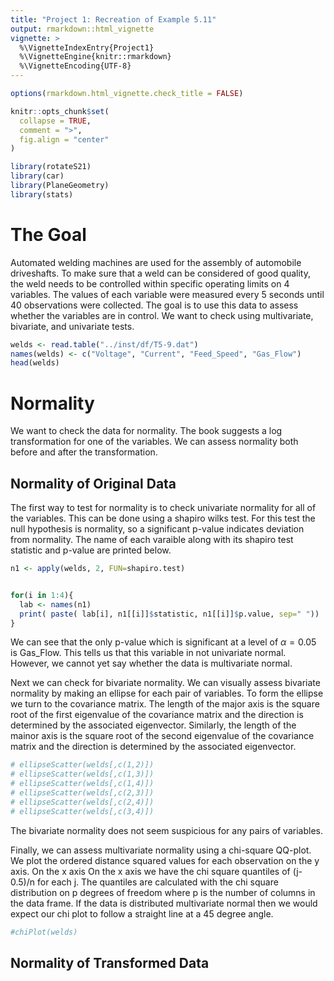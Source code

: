 ```yaml
---
title: "Project 1: Recreation of Example 5.11"
output: rmarkdown::html_vignette
vignette: >
  %\VignetteIndexEntry{Project1}
  %\VignetteEngine{knitr::rmarkdown}
  %\VignetteEncoding{UTF-8}
---
```


```r
options(rmarkdown.html_vignette.check_title = FALSE)

knitr::opts_chunk$set(
  collapse = TRUE,
  comment = ">",
  fig.align = "center"
)
```

```r
library(rotateS21)
library(car)
library(PlaneGeometry)
library(stats)

```

# The Goal

Automated welding machines are used for the assembly of automobile driveshafts. To make sure that a weld can be considered of good quality, the weld needs to be controlled within specific operating limits on 4 variables. The values of each variable were measured every 5 seconds until 40 observations were collected. The goal is to use this data to assess whether the variables are in control. We want to check using multivariate, bivariate, and univariate tests.

```r
welds <- read.table("../inst/df/T5-9.dat")
names(welds) <- c("Voltage", "Current", "Feed_Speed", "Gas_Flow")
head(welds)
```


# Normality 

We want to check the data for normality. The book suggests a log transformation for one of the variables. We can assess normality both before and after the transformation.

## Normality of Original Data

The first way to test for normality is to check univariate normality for all of the variables. This can be done using a shapiro wilks test. For this test the null hypothesis is normality, so a significant p-value indicates deviation from normality. The name of each varaible along with its shapiro test statistic and p-value are printed below.

```r
n1 <- apply(welds, 2, FUN=shapiro.test)


for(i in 1:4){
  lab <- names(n1)
  print( paste( lab[i], n1[[i]]$statistic, n1[[i]]$p.value, sep=" "))
}

```

We can see that the only p-value which is significant at a level of $\alpha=0.05$ is Gas_Flow. This tells us that this variable in not univariate normal. However, we cannot yet say whether the data is multivariate normal.

Next we can check for bivariate normality. We can visually assess bivariate normality by making an ellipse for each pair of variables. To form the ellipse we turn to the covariance matrix. The length of the major axis is the square root of the first eigenvalue of the covariance matrix and the direction is determined by the associated eigenvector. Similarly, the length of the mainor axis is the square root of the second eigenvalue of the covariance matrix and the direction is determined by the associated eigenvector.

```r
# ellipseScatter(welds[,c(1,2)])
# ellipseScatter(welds[,c(1,3)])
# ellipseScatter(welds[,c(1,4)])
# ellipseScatter(welds[,c(2,3)])
# ellipseScatter(welds[,c(2,4)])
# ellipseScatter(welds[,c(3,4)])
```

The bivariate normality does not seem suspicious for any pairs of variables. 

Finally, we can assess multivariate normality using a chi-square QQ-plot. We plot the ordered distance squared values for each observation on the y axis. On the x axis On the x axis we have the chi square quantiles of (j-0.5)/n for each j. The quantiles are calculated with the chi square distribution on p degrees of freedom where p is the number of columns in the data frame. If the data is distributed multivariate normal then we would expect our chi plot to follow a straight line at a 45 degree angle.

```r
#chiPlot(welds)
```


## Normality of Transformed Data


